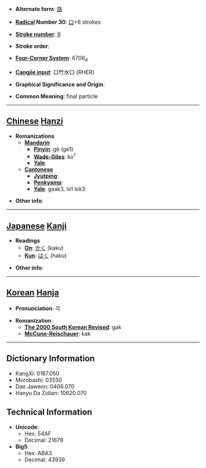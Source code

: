 * '''Alternate form''': [[詻]]

* '''[[Wiktionary:Chinese radical index| Radical]] Number 30''': [[Wiktionary:Chinese radical index 口|口]]+6 strokes

* '''[[Wiktionary:Chinese total strokes index|Stroke number]]''': [[Wiktionary:Chinese total strokes index 9|9]]

* '''Stroke order''': 

* '''[[Wiktionary:Chinese four corner index|Four-Corner System]]''': 6706<sub>4</sub>

* '''[[Wiktionary:Chinese Cangjie index|Cangjie input]]''': 口竹水口 (RHER)

* '''Graphical Significance and Origin''': 

* '''Common Meaning''': final particle

----

== [[Chinese]] [[Hanzi]] ==

* '''Romanizations'''
** '''[[Mandarin]]'''
*** '''[[Pinyin]]''': gē (ge1)
*** '''[[Wade-Giles]]''': ko<sup>1</sup>
*** '''[[Yale]]''': 
** '''[[Cantonese]]'''
*** '''[[Jyutping]]''':
*** '''[[Penkyamp]]''': 
*** '''[[Yale]]''': gaak3, lo1 lok3

* '''Other info''': 

----

== [[Japanese]] [[Kanji]] ==

* '''Readings'''
** '''[[On]]''': [[かく]] (kaku)
** '''[[Kun]]''': [[はく]] (haku)

* '''Other info''':  

----

== [[Korean]] [[Hanja]] ==

* '''Pronunciation''': 각

* '''Romanization'''
** '''[[The 2000 South Korean Revised Romanization|The 2000 South Korean Revised]]''': gak
** '''[[McCune-Reischauer]]''': kak

----

== Dictionary Information ==

* KangXi: 0187.050
* Morobashi: 03550
* Dae Jaweon: 0406.070
* Hanyu Da Zidian: 10620.070

== Technical Information ==

* '''Unicode''':
** Hex: 54AF
** Decimal: 21679
* '''Big5''':
** Hex: ABA3
** Decimal: 43939